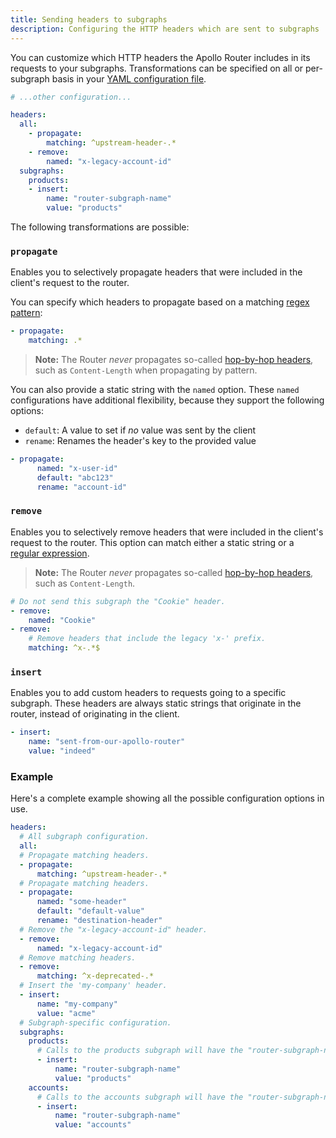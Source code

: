 ```yaml
---
title: Sending headers to subgraphs
description: Configuring the HTTP headers which are sent to subgraphs
---
```




You can customize which HTTP headers the Apollo Router includes in its requests to your subgraphs. Transformations can be specified on all or per-subgraph basis in your [YAML configuration file](#configuration-file).

```yaml{3-12}:title=config.router.yaml
# ...other configuration...

headers:
  all:
    - propagate:
        matching: ^upstream-header-.*
    - remove:
        named: "x-legacy-account-id"
  subgraphs:
    products:
    - insert:
        name: "router-subgraph-name"
        value: "products"

```

The following transformations are possible:

### `propagate`

Enables you to selectively propagate headers that were included in the client's request to the router.

You can specify which headers to propagate based on a matching [regex pattern](https://docs.rs/regex/latest/regex/):

```yaml
- propagate:
    matching: .*
```
> **Note:** The Router _never_ propagates so-called [hop-by-hop headers](https://developer.mozilla.org/en-US/docs/Web/HTTP/Headers#hop-by-hop_headers), such as `Content-Length` when propagating by pattern.


You can also provide a static string with the `named` option. These `named` configurations have additional flexibility, because they support the following options:

- `default`: A value to set if _no_ value was sent by the client
- `rename`: Renames the header's key to the provided value

```yaml
- propagate:
      named: "x-user-id"
      default: "abc123"
      rename: "account-id"
```

### `remove`

Enables you to selectively remove headers that were included in the client's request to the router. This option can match either a static string or a [regular expression](https://docs.rs/regex/latest/regex/).

> **Note:** The Router _never_ propagates so-called [hop-by-hop headers](https://developer.mozilla.org/en-US/docs/Web/HTTP/Headers#hop-by-hop_headers), such as `Content-Length`.

```yaml
# Do not send this subgraph the "Cookie" header.
- remove:
    named: "Cookie"
- remove:
    # Remove headers that include the legacy 'x-' prefix.
    matching: ^x-.*$
```

### `insert`

Enables you to add custom headers to requests going to a specific subgraph. These headers are always static strings that originate in the router, instead of originating in the client.

```yaml
- insert:
    name: "sent-from-our-apollo-router"
    value: "indeed"
```

### Example

Here's a complete example showing all the possible configuration options in use.

```yaml:title=config.router.yaml
headers:
  # All subgraph configuration.
  all:
  # Propagate matching headers.
  - propagate:
      matching: ^upstream-header-.*
  # Propagate matching headers.
  - propagate:
      named: "some-header"
      default: "default-value"
      rename: "destination-header"
  # Remove the "x-legacy-account-id" header.
  - remove:
      named: "x-legacy-account-id"
  # Remove matching headers.
  - remove:
      matching: ^x-deprecated-.*
  # Insert the 'my-company' header.
  - insert:
      name: "my-company"
      value: "acme"
  # Subgraph-specific configuration.
  subgraphs:
    products:
      # Calls to the products subgraph will have the "router-subgraph-name" header set to `products`.
      - insert:
          name: "router-subgraph-name"
          value: "products"
    accounts:
      # Calls to the accounts subgraph will have the "router-subgraph-name" header set to `accounts`.
      - insert:
          name: "router-subgraph-name"
          value: "accounts"
```

